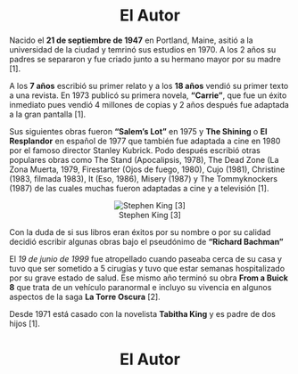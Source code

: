 <center>
# El Autor
</center>

Nacido el **21 de septiembre de 1947** en Portland, Maine, asitió a la 
universidad de la ciudad y temrinó sus estudios en 1970. A los 2 años su padres
se separaron y fue criado junto a su hermano mayor por su madre [1].

A los **7 años** escribió su primer relato y a los **18 años** vendió su primer 
texto a una revista. En 1973 publicó su primera novela, **"Carrie"**, que fue un
éxito inmediato pues vendió 4 millones de copias y 2 años después fue adaptada
a la gran pantalla [1].

Sus siguientes obras fueron **"Salem's Lot"** en 1975 y **The Shining** o **El
Resplandor** en español de 1977 que también fue adaptada a cine en 1980 por el
famoso director Stanley Kubrick. Podo después escribió otras populares obras
como The Stand (Apocalipsis, 1978), The Dead Zone (La Zona Muerta, 1979, 
Firestarter (Ojos de fuego, 1980), Cujo (1981), Christine (1983, filmada 1983), 
It (Eso, 1986), Misery (1987) y The Tommyknockers (1987) de las cuales muchas
fueron adaptadas a cine y a televisión [1].

<center>
![Stephen King [3]](https://media.revistagq.com/photos/61570a778052a49b36a0342f/16:9/w_2560%2Cc_limit/GettyImages-131859459%2520(1).jpg)
</center>

Con la duda de si sus libros eran éxitos por su nombre o por su calidad decidió
escribir algunas obras bajo el pseudónimo de **"Richard Bachman"**

El *19 de junio de 1999* fue atropellado cuando paseaba cerca de su casa y tuvo
que ser sometido a 5 cirugías y tuvo que estar semanas hospitalizado por su
grave estado de salud. Ese mismo año terminó su obra **From a Buick 8** que
trata de un vehículo paranormal e incluyo su vivencia en algunos aspectos de la
saga **La Torre Oscura** [2].

Desde 1971 está casado con la novelista **Tabitha King** y es padre de dos 
hijos [1].


<center>
# El Autor
</center>































